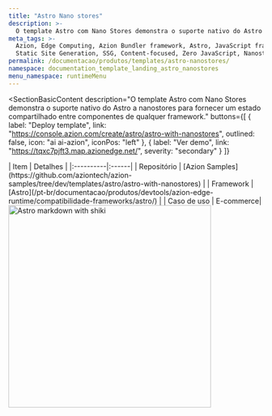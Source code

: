 ```yaml
---
title: "Astro Nano stores"
description: >-
  O template Astro com Nano Stores demonstra o suporte nativo do Astro a nanostores para fornecer um estado compartilhado entre componentes de qualquer framework.
meta_tags: >-
  Azion, Edge Computing, Azion Bundler framework, Astro, JavaScript frameworks,
  Static Site Generation, SSG, Content-focused, Zero JavaScript, Nanostore
permalink: /documentacao/produtos/templates/astro-nanostores/
namespace: documentation_template_landing_astro_nanostores
menu_namespace: runtimeMenu
---
```



<SectionBasicContent
  description="O template Astro com Nano Stores demonstra o suporte nativo do Astro a nanostores para fornecer um estado compartilhado entre componentes de qualquer framework."
  buttons={[
    { label: "Deploy template", link: "https://console.azion.com/create/astro/astro-with-nanostores", outlined: false, icon: "ai ai-azion", iconPos: "left" },
    { label: "Ver demo", link: "https://tqxc7pjft3.map.azionedge.net/", severity: "secondary" }
  ]}
>
  <Fragment slot="content">
    <div style="flex: 1; min-width: 300px;">
      | Item | Detalhes |
      |:----------|:------|
      | Repositório | [Azion Samples](https://github.com/aziontech/azion-samples/tree/dev/templates/astro/astro-with-nanostores) |
      | Framework | [Astro](/pt-br/documentacao/produtos/devtools/azion-edge-runtime/compatibilidade-frameworks/astro/) |
      | Caso de uso | E-commerce|
    </div>
    <div style="display: flex; justify-content: center; align-items: center; flex: 1;">
      <img src="/assets/docs/images/uploads/template-showcase/astro/astro-nanostores.png" width="400" alt="Astro markdown with shiki" style="min-width: 100%; max-width: 100%; height: auto;" />
    </div>
  </Fragment>
</SectionBasicContent>
